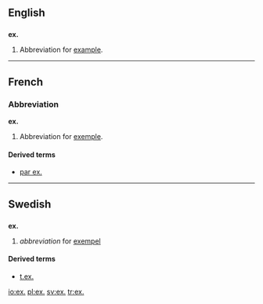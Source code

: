 ==English==
==={{abbreviation}}===
'''ex.'''
# Abbreviation for [[example]].

----

==French==
===Abbreviation===
'''ex.'''

# Abbreviation for [[exemple#French|exemple]].

====Derived terms====
*[[par ex.]]

----

==Swedish==

==={{abbreviation|lang=Swedish}}===
'''ex.'''

# ''abbreviation'' for [[exempel#Swedish|exempel]]

====Derived terms====
*[[t.ex.]]

[[io:ex.]]
[[pl:ex.]]
[[sv:ex.]]
[[tr:ex.]]